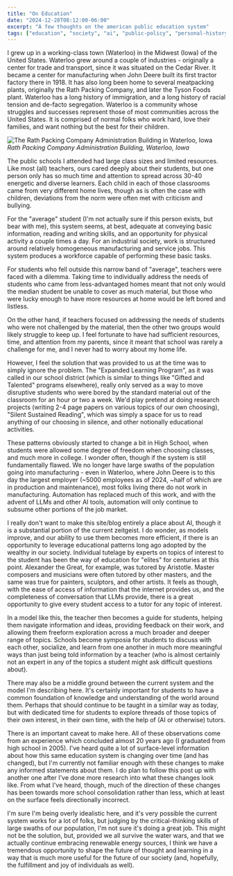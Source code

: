 ```yaml
---
title: "On Education"
date: "2024-12-28T08:12:00-06:00"
excerpt: "A few thoughts on the american public education system"
tags: ["education", "society", "ai", "public-policy", "personal-history"]
---
```


I grew up in a working-class town (Waterloo) in the Midwest (Iowa) of the United States.
Waterloo grew around a couple of industries - originally a center for trade and transport, since
it was situated on the Cedar River. It became a center for manufacturing when John Deere built
its first tractor factory there in 1918. It has also long been home to several meatpacking plants,
originally the Rath Packing Company, and later the Tyson Foods plant. Waterloo has a long history
of immigration, and a long history of racial tension and de-facto segregation.
Waterloo is a community whose struggles and successes represent those of most communities across the United States.
It is comprised of normal folks who work hard, love their families, and want nothing but the best for their children.

![The Rath Packing Company Administration Building in Waterloo, Iowa](https://upload.wikimedia.org/wikipedia/commons/thumb/8/88/Rath_Packing_Company_Administration_Building.jpg/2560px-Rath_Packing_Company_Administration_Building.jpg)
*Rath Packing Company Administration Building, Waterloo, Iowa*


The public schools I attended had large class sizes and limited resources.
Like most (all) teachers, ours cared deeply about their students, 
but one person only has so much time and attention to spread
across 30-40 energetic and diverse learners. Each child in each of those classrooms
came from very different home lives, though as is often the case with children,
deviations from the norm were often met with criticism and bullying.

For the "average" student (I'm not actually sure if this person exists, but bear with me), 
this system seems, at best, adequate at conveying basic information, reading and writing skills,
and an opportunity for physical activity a couple times a day. For an industrial society, work is structured around relatively homogeneous manufacturing and service jobs.
This system produces a workforce capable of performing these basic tasks.

For students who fell outside this narrow band of "average", teachers were faced with a dilemma.
Taking time to individually address the needs of students who came from less-advantaged homes
meant that not only would the median student be unable to cover as much material, but those
who were lucky enough to have more resources at home would be left bored and listless.

On the other hand, if teachers focused on addressing the needs of students who were not
challenged by the material, then the other two groups would likely struggle to keep up.
I feel fortunate to have had sufficient resources, time, and attention from my parents, since it meant that school was rarely a
challenge for me, and I never had to worry about my home life. 

However, I feel the solution that was provided to us at the time was to simply ignore the problem.
The "Expanded Learning Program", as it was called in our school district 
(which is similar to things like "Gifted and Talented" programs elsewhere),
really only served as a way to move disruptive students who were bored by 
the standard material out of the classroom for an hour or two a week. We'd play pretend at
doing research projects (writing 2-4 page papers on various topics of our own choosing),
"Silent Sustained Reading", which was simply a space for us to read anything of our choosing
in silence, and other notionally educational activities.

These patterns obviously started to change a bit in High School, when students were
allowed some degree of freedom when choosing classes, and much more in college. I wonder often, though
if the system is still fundamentally flawed. We no longer have large swaths of the population
going into manufacturing - even in Waterloo, where John Deere is to this day the largest employer
(~5000 employees as of 2024, ~half of which are in production and maintenance),
most folks living there do not work in manufacturing. Automation has replaced much of this work,
and with the advent of LLMs and other AI tools, automation will only continue to subsume other
portions of the job market.

I really don't want to make this site/blog entirely a place about AI, though it is a 
substantial portion of the current zeitgeist. I do wonder, as models improve, and our
ability to use them becomes more efficient, if there is an opportunity to leverage
educational patterns long ago adopted by the wealthy in our society. Individual tutelage
by experts on topics of interest to the student has been the way of education for "elites"
for centuries at this point. Alexander the Great, for example, was tutored by Aristotle.
Master composers and musicians were often tutored by other masters, and the same was true
for painters, sculptors, and other artists. It feels as though, with the ease of access of information
that the internet provides us, and the completeness of conversation that LLMs provide, there
is a great opportunity to give every student access to a tutor for any topic of interest.

In a model like this, the teacher then becomes a guide for students, helping them navigate
information and ideas, providing feedback on their work, and allowing them freeform exploration
across a much broader and deeper range of topics. Schools become symposia for students to 
discuss with each other, socialize, and learn from one another in much more meaningful ways
than just being told information by a teacher (who is almost certainly not an expert in any of the topics a student might ask difficult questions about).

There may also be a middle ground between the current system and the model I'm describing here.
It's certainly important for students to have a common foundation of knowledge and understanding
of the world around them. Perhaps that should continue to be taught in a similar way as today,
but with dedicated time for students to explore threads of those topics of their own interest,
in their own time, with the help of (AI or otherwise) tutors.

There is an important caveat to make here. All of these observations come from an experience which
concluded almost 20 years ago (I graduated from high school in 2005). I've heard quite a lot of surface-level
information about how this same education system is changing over time (and has changed), but I'm currently
not familiar enough with these changes to make any informed statements about them. I do plan to follow this post up
with another one after I've done more research into what these changes look like. From what I've heard, though,
much of the direction of these changes has been towards more school consolidation rather than less, which at least on the 
surface feels directionally incorrect.

I'm sure I'm being overly idealistic here, and it's very possible the current system
works for a lot of folks, but judging by the critical-thinking skills of large swaths of our
population, I'm not sure it's doing a great job. This might not be the solution, but, 
provided we all survive the water wars, and that we actually continue embracing renewable
energy sources, I think we have a tremendous opportunity to shape the future of thought and
learning in a way that is much more useful for the future of our society (and, hopefully, 
the fulfillment and joy of individuals as well).

